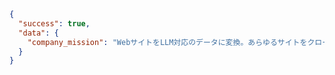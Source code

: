 ```json JSON
{
  "success": true,
  "data": {
    "company_mission": "WebサイトをLLM対応のデータに変換。あらゆるサイトをクロールして得たクリーンなデータでAIアプリを強化。"
  }
}
```
